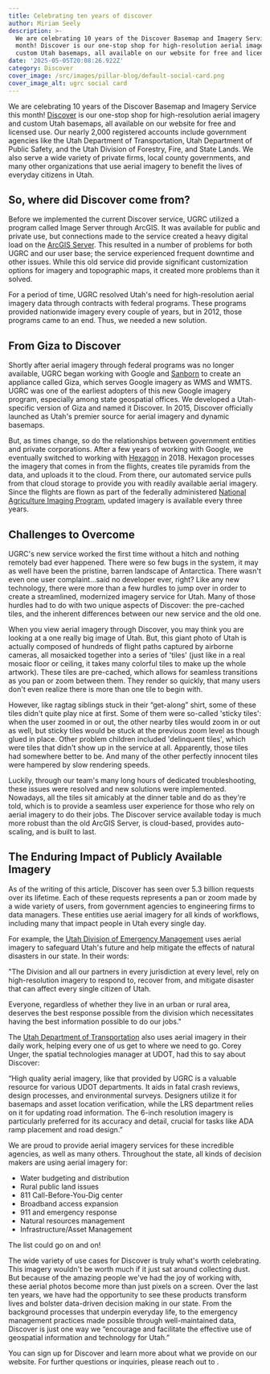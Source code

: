 ```yaml
---
title: Celebrating ten years of discover
author: Miriam Seely
description: >-
  We are celebrating 10 years of the Discover Basemap and Imagery Service this
  month! Discover is our one-stop shop for high-resolution aerial imagery and
  custom Utah basemaps, all available on our website for free and licensed use.
date: '2025-05-05T20:08:26.922Z'
category: Discover
cover_image: /src/images/pillar-blog/default-social-card.png
cover_image_alt: ugrc social card
---
```



We are celebrating 10 years of the Discover Basemap and Imagery Service this month! [Discover](/products/discover/) is our one-stop shop for high-resolution aerial imagery and custom Utah basemaps, all available on our website for free and licensed use. Our nearly 2,000 registered accounts include government agencies like the Utah Department of Transportation, Utah Department of Public Safety, and the Utah Division of Forestry, Fire, and State Lands. We also serve a wide variety of private firms, local county governments, and many other organizations that use aerial imagery to benefit the lives of everyday citizens in Utah.

## So, where did Discover come from?

Before we implemented the current Discover service, UGRC utilized a program called Image Server through ArcGIS. It was available for public and private use, but connections made to the service created a heavy digital load on the [ArcGIS Server](https://enterprise.arcgis.com/en/image/latest/get-started/windows/what-is-arcgis-image-server-.htm). This resulted in a number of problems for both UGRC and our user base; the service experienced frequent downtime and other issues. While this old service did provide significant customization options for imagery and topographic maps, it created more problems than it solved.

For a period of time, UGRC resolved Utah's need for high-resolution aerial imagery data through contracts with federal programs. These programs provided nationwide imagery every couple of years, but in 2012, those programs came to an end. Thus, we needed a new solution.

## From Giza to Discover

Shortly after aerial imagery through federal programs was no longer available, UGRC began working with Google and [Sanborn](https://sanborn.com/) to create an appliance called Giza, which serves Google imagery as WMS and WMTS. UGRC was one of the earliest adopters of this new Google imagery program, especially among state geospatial offices. We developed a Utah-specific version of Giza and named it Discover. In 2015, Discover officially launched as Utah's premier source for aerial imagery and dynamic basemaps.

But, as times change, so do the relationships between government entities and private corporations. After a few years of working with Google, we eventually switched to working with [Hexagon](https://hexagon.com/products/aerial-imagery) in 2018. Hexagon processes the imagery that comes in from the flights, creates tile pyramids from the data, and uploads it to the cloud. From there, our automated service pulls from that cloud storage to provide you with readily available aerial imagery. Since the flights are flown as part of the federally administered [National Agriculture Imaging Program](https://naip-usdaonline.hub.arcgis.com/), updated imagery is available every three years.

## Challenges to Overcome

UGRC's new service worked the first time without a hitch and nothing remotely bad ever happened. There were so few bugs in the system, it may as well have been the pristine, barren landscape of Antarctica. There wasn't even one user complaint…said no developer ever, right? Like any new technology, there were more than a few hurdles to jump over in order to create a streamlined, modernized imagery service for Utah. Many of those hurdles had to do with two unique aspects of Discover: the pre-cached tiles, and the inherent differences between our new service and the old one.

When you view aerial imagery through Discover, you may think you are looking at a one really big image of Utah. But, this giant photo of Utah is actually composed of hundreds of flight paths captured by airborne cameras, all mosaicked together into a series of 'tiles' (just like in a real mosaic floor or ceiling, it takes many colorful tiles to make up the whole artwork). These tiles are pre-cached, which allows for seamless transitions as you pan or zoom between them. They render so quickly, that many users don't even realize there is more than one tile to begin with.

However, like ragtag siblings stuck in their “get-along” shirt, some of these tiles didn't quite play nice at first. Some of them were so-called 'sticky tiles': when the user zoomed in or out, the other nearby tiles would zoom in or out as well, but sticky tiles would be stuck at the previous zoom level as though glued in place. Other problem children included 'delinquent tiles', which were tiles that didn't show up in the service at all. Apparently, those tiles had somewhere better to be. And many of the other perfectly innocent tiles were hampered by slow rendering speeds.

Luckily, through our team's many long hours of dedicated troubleshooting, these issues were resolved and new solutions were implemented. Nowadays, all the tiles sit amicably at the dinner table and do as they're told, which is to provide a seamless user experience for those who rely on aerial imagery to do their jobs. The Discover service available today is much more robust than the old ArcGIS Server, is cloud-based, provides auto-scaling, and is built to last.

## The Enduring Impact of Publicly Available Imagery

As of the writing of this article, Discover has seen over 5.3 billion requests over its lifetime. Each of these requests represents a pan or zoom made by a wide variety of users, from government agencies to engineering firms to data managers. These entities use aerial imagery for all kinds of workflows, including many that impact people in Utah every single day.

For example, the [Utah Division of Emergency Management](https://dem.utah.gov/) uses aerial imagery to safeguard Utah's future and help mitigate the effects of natural disasters in our state. In their words:

"The Division and all our partners in every jurisdiction at every level, rely on high-resolution imagery to respond to, recover from, and mitigate disaster that can affect every single citizen of Utah.

Everyone, regardless of whether they live in an urban or rural area, deserves the best response possible from the division which necessitates having the best information possible to do our jobs." 

The [Utah Department of Transportation](https://www.udot.utah.gov/connect/) also uses aerial imagery in their daily work, helping every one of us get to where we need to go. Corey Unger, the spatial technologies manager at UDOT, had this to say about Discover:

“High quality aerial imagery, like that provided by UGRC is a valuable resource for various UDOT departments. It aids in fatal crash reviews, design processes, and environmental surveys. Designers utilize it for basemaps and asset location verification, while the LRS department relies on it for updating road information. The 6-inch resolution imagery is particularly preferred for its accuracy and detail, crucial for tasks like ADA ramp placement and road design.”

We are proud to provide aerial imagery services for these incredible agencies, as well as many others. Throughout the state, all kinds of decision makers are using aerial imagery for:

- Water budgeting and distribution
- Rural public land issues
- 811 Call-Before-You-Dig center
- Broadband access expansion 
- 911 and emergency response 
- Natural resources management
- Infrastructure/Asset Management

The list could go on and on!

The wide variety of use cases for Discover is truly what's worth celebrating. This imagery wouldn't be worth much if it just sat around collecting dust. But because of the amazing people we've had the joy of working with, these aerial photos become more than just pixels on a screen. Over the last ten years, we have had the opportunity to see these products transform lives and bolster data-driven decision making in our state. From the background processes that underpin everyday life, to the emergency management practices made possible through well-maintained data, Discover is just one way we “encourage and facilitate the effective use of geospatial information and technology for Utah.”

You can sign up for Discover and learn more about what we provide on our website. For further questions or inquiries, please reach out to <Contacts inline subject={frontmatter.title} contactKey='elevation' />.
